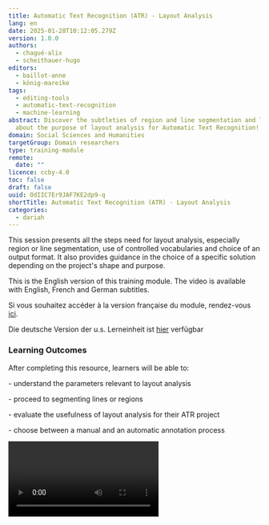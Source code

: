 ```yaml
---
title: Automatic Text Recognition (ATR) - Layout Analysis
lang: en
date: 2025-01-28T10:12:05.279Z
version: 1.0.0
authors:
  - chagué-alix
  - scheithauer-hugo
editors:
  - baillot-anne
  - könig-mareike
tags:
  - editing-tools
  - automatic-text-recognition
  - machine-learning
abstract: Discover the subtleties of region and line segmentation and learn
  about the purpose of layout analysis for Automatic Text Recognition!
domain: Social Sciences and Humanities
targetGroup: Domain researchers
type: training-module
remote:
  date: ""
licence: ccby-4.0
toc: false
draft: false
uuid: OdIIC7Er9JAF7KE2dp9-q
shortTitle: Automatic Text Recognition (ATR) - Layout Analysis
categories:
  - dariah
---
```

This session presents all the steps need for layout analysis, especially region or line segmentation, use of controlled vocabularies and choice of an output format. It also provides guidance in the choice of a specific solution depending on the project's shape and purpose.

This is the English version of this training module. The video is available with English, French and German subtitles.

Si vous souhaitez accéder à la version française du module, rendez-vous [ici](https://harmoniseatr.hypotheses.org/3487).

Die deutsche Version der u.s. Lerneinheit ist [hier](https://harmoniseatr.hypotheses.org/2450) verfügbar

### Learning Outcomes

After completing this resource, learners will be able to:

\- understand the parameters relevant to layout analysis

\- proceed to segmenting lines or regions

\- evaluate the usefulness of layout analysis for their ATR project

\- choose between a manual and an automatic annotation process

<Video provider="youtube" id="KQMy6uiXE-8" />

### 1. What is layout analysis?

Layout analysis refers to two processes: identifying the structure of a document, and localizing the lines of text. You can also find it referred to under the expressions segmentation, zoning, document analysis, or optical layout analysis. 

Layout analysis is a computer vision task wherein we generate a series of x and y coordinates corresponding to regions or lines drawn on the image. Sometimes, they are associated with a specific “label”, demonstrating a distinction between different types of regions or lines. 

![he x and y coordinates locate a point on an image. Together, these points define lines and polygons corresponding to zones on the image where some information needs to be extracted. ](images/image.png "The x and y coordinates locate a point on an image. Together, these points define lines and polygons corresponding to zones on the image where some information needs to be extracted.")

Layout analysis can also include the computation of the reading order of the lines. For example, if you have a page with two columns of text, you may want to read the first column from top to bottom, followed by the second one from top to bottom. A bad reading order would move from the first line of the first column to the first line of the second column, then going back to the second line of the first column, etc.

### 2. How does region segmentation work?

Let us see first how region segmentation works. The components to identify in segmentation can include text blocks, images, tables, columns, headings, footers, etc. The goal is to segment the document into meaningful regions that can be further processed or analysed.

Let us take an example: we have below a poem called “Le Pont Mirabeau,” written by Guillaume Apollinaire at the beginning of the 20th century, whose manuscript, whose manuscript is kept at the French National Library1. We segmented and labeled all of the zones that feature semantic components with the help of an annotation software. The layout is relatively simple and we have drawn bounding boxes around the page numbers (in blue), the title (purple), and the stanzas (green). All of these elements are now annotated as text regions and have a label that corresponds to their function. 

Detected bounding boxes are usually rectangular (i.e. [YOLO models](https://github.com/ultralytics/ultralytics)) or polygonal (i.e. [Kraken](https://github.com/mittagessen/kraken) segmentation models).

![Layout annotation with eScriptorium.](images/image-2.png "Layout annotation with eScriptorium.")

### 3. What is a text line?

To understand how text line recognition works, we need to explain what is a text line in the context of Layout Anaysis. Inside segmented zones, there are lines of text. In most cases, when you segment a text line, two elements are extracted at once:

- A **baseline or a topline** (red), which defines a virtual line, passing through at least two points, on which the text is written or from which it is hanging;
- A **mask** (purple), which is a polygon (sometimes a rectangle), defined by at least three points, and which delimits the area of pixels containing the text of the line. The mask is usually automatically calculated by the automatic text recognition (ATR)automatic text recognition (ATR) system based on the baseline or topline coordinates.

![A text line corresponding to the poem’s title, its baseline (red), and mask (purple).](images/baseline.png "A text line corresponding to the poem’s title, its baseline (red), and mask (purple).")

### 4. How does line segmentation work?

When we perform line segmentation, we want to precisely detect text in an image, which is crucial as most of the current state of the art ATR machine learning models rely on correctly extracting text lines before transcribing them.

There are two approaches: 

- A baseline (or topline) is drawn either manually or automatically before the software calculates the corresponding polygon. 
- Or, a bounding box is drawn either manually or automatically around the line of text, meaning we only have a rectangular mask, without necessarily having a baseline.

### 5. What must be annotated and what must not?

How you decide to segment your images depends on your editorial and scientific goals. 

If we return to our example,we could have decided to segment all the verses in Apollinaire’s poem inside the different stanzas. We also voluntarily omitted elements that could have been segmented and labeled, namely the printed folio numbers, and the number written by hand in red. For the purposes of this tutorial, we have chosen to remain at the macrostructural level. 

### 6. Do you have to choose between region and line segmentation?

These two processes are not mutually exclusive, nor do they need to be performed simultaneously. Many segmentation models can do both at once, some are trained to do only one. In fact, if you want to simply perform automatic text recognition, identifying the regions on the document is completely optional while detecting text lines is mandatory for most transcription software. Therefore, segmenting the text document –before transcribing it– is the usual workflow performed by most ATR systems. However, keep in mind that this is a field that is evolving  quickly and segmentation-free systems, for instance, already exist, see Coquenet, Chatelain, and Paquet (2023).

### 7. Are there controlled vocabularies to label regions and lines?

An ontology can be envisioned as a predetermined list of standardized terms or phrases used to describe and categorize data. Every segmented zone can be annotated using a controlled vocabulary. It ensures that your data is:

- Consistent: everyone working on a document use the same terms to describe text zones,
- Searchable: searching and retrieving specific information is made easier with annotated documents,
- Interoperable: as the annotation is standardized, data sharing is facilitated,
- Reusable: ontology enables you to mutualise annotated data.

We recommend using the SegmOnto ontology, which is a controlled vocabulary to “describe the content of books or manuscripts pages, in order to homogenize the data required by layout analyser.” See: [https://segmonto.github.io/ ](<https://segmonto.github.io/ >)

Using the vocabulary offered by the SegmOnto ontology, you can standardize your labels when annotating the layout of your documents.

### 8. Why do we need Layout Analysis?

To understand why we need Layout Analysis, we need to distinguish between two things:

- the necessity of Layout Analysis for text recognition in particular, and 
- its usefulness to process the results of text recognition.

Indeed, ATR only generates the transcription, while the Layout Analysis provides us with more information to understand the structure of the resulting text. It can be very useful in reconstructing paragraphs, identifying the titles, etc.

### 9. Why do we need Layout Analysis for ATR in particular?

First and foremost, as we said earlier, text line segmentation is mandatory in most ATR systems. Without a good text line segmentation, transcription performances won’t be sufficient because lines will be missed, read in the wrong order or broken down into several lines.

Remember however, that recent advances in ATR have led to the creation of segmentation-free text recognition as well as text recognition performed at greater levels than lines, such as paragraphs or even whole pages.

10. How is it useful for downstream tasks?

Text region annotations are useful in the context of digitization and creating digital editions. It allows information extraction and document understanding. 

Raw text, as opposed to structured text, presents limitations for extracting and processing the information it contains. Without finely-structured content, we provide the machine with a degraded version of the document we want to process. We thereby limit its ability to reproduce the information extraction that we, as humans, would be capable of. Without spatial and logical information, the content becomes nothing more than a continuous text without hierarchy, especially when we are dealing with highly structured content such as glossed texts, tables, dictionaries, etc. Extracting the structure allows us to retain the semantic meaning embedded in the layout. 

Layout Analysis is mandatory to get to the text level, but also to the page level and document level. It allows us to get information about the document itself, namely, for downstream tasks like:

- facilitating the navigation inside a transcribed document, 
- reducing the scope of queries, 
- ignoring sections, 
- plugging different tools to process these regions depending on the content of the regions (i.e. applying information extraction tool in target zones), or 
- simply to represent the logical structure of a document.

### 11. What software has been designed for performing Layout Analysis?

Layout Analysis is often included in expert ATR software like [eScriptorium](https://escriptorium.inria.fr/) or [Transkribus](https://www.transkribus.org/en). But there are also tools designed only for Layout Analysis, such as [dhsegment](https://github.com/dhlab-epfl/dhSegment) and [LAREX](https://github.com/OCR4all/LAREX). Additionally, there are environments designed for any type of image annotation, including layout analysis, such as [Label Studio](https://labelstud.io/) or [Roboflow](https://roboflow.com/). 

Annotation analysis can be done manually by drawing bounding boxes and text lines, or by using machine learning models trained to do that task.

### 12. What are the technologies used by Layout Analysis software?

A segmentation model can learn how to segment text lines and regions, and how to label them according to an ontology of line types and region types, while manually annotating the training data.

There are usually four methods with which you can perform automatic layout analysis:

- with convolutional neural networks,
- with transformers,
- with object detection models,
- with heuristics or rule-based methods.

### 13. How do we save the results of Layout Analysis?

Annotations are stored using specific XML standards such as PAGE XML and ALTO XML (the Analyzed Layout and Text Object (ALTO) 4.2 schema specifications is accessible at [https://www.loc.gov/standards/alto/news.html#4-2-released](https://www.loc.gov/standards/alto/news.html#4-2-released)) and PAGE XML ([Pletschacher and Antonacopoulos 2010](https://www.zotero.org/google-docs/?1RptgO)). These two XML formats have their own schemas that intend to store the details of the layout of segmented documents in combination with the text resulting from automatic recognition. They work at the image level. Annotation files are automatically generated by ATR software.

Let’s take a closer look at the ALTO XML format with the annotations we made earlier. 

Here, we have a whole text zone represented in the ALTO format: the title of the poem. First, we have the **<textBlock>** element, with various attributes. The first three ones are indications on its position in the image. It also has an ID attribute, and a TAGREFS attribute. The latter is important because it is where its label is stored. Labels are indicated in the **<Tags>** element:

![](images/pasted-image-0.png "ALTO: Labels are indicated in the <Tags> element:")

The TitlePageZone label has the ID BT5041. The value of the TAGREFS attribute has the same ID, which means that the **<textBlock>** is indeed, the title page zone.

![](images/alto_2.png "ALTO- tagging title page zone")

Then, we have the **<Shape>** element corresponding to the annotated text zone. Then, we have the text line itself, here after it has been transcribed. First, the **<TextLine>** element captures all coordinate information, in addition to giving an ID to the baseline. Then we find again the **<Shape>** element, which now corresponds to the coordinates of the mask of the baseline. Then, we have the **<String>** element, which contains attributes related to the coordinates of the baseline, and its content obtained after transcription, with the CONTENT attribute. 

Let’s now take a closer look at the PAGE XML format:

![](images/alto_3.png "PAGE XML: tagging regions")

Here, a **<TextRegion>** element stores the text region label and an ID. Then, the **<Coords>** element nested inside it gives information on the bounding box coordinates. Then, we have the **<TextLine>** element, which stores a **<Coord>** element as well, corresponding to the mask of the baseline, and a **<Baseline>** element, which is the baseline itself. The **<TextEquiv>** element is used for storing the text node obtained after transcription.

It is up to you to choose the format you prefer working with, but beware that ALTO XML is more widely used compared to PAGE XML. These two formats follow the rule of the XML language (elements tree, tags, attributes). Even TEI can be used to store layout information ([Scheithauer, Chagué, and Romary 2022](https://www.zotero.org/google-docs/?oxGLd6)), so choose the format that is best suited to your end goals (creating datasets, digital editions, etc.).

### 14. Let’s summarize that in a flowchart!

#### Manual annotation

1. You have a corpus you need to segment before transcribing.
2. You import your corpus into an ATR software.
3. Your corpus is small and can be annotated manually.
4. You don’t need to annotate the text regions

- You annotate the text lines
- Decide on the ontology you will use to label text regions
- Label your text lines
- You transcribe the text lines
- And you can then export you data in ALTO XML or PAGE XML

5. OR you want to annotate the text regions

- You annotate the text regions and the text lines
- Decide on the ontology you will use to label text regions
- Label your text lines and your text regions
- You transcribe the text lines
- And you can then export your data in ALTO XML or PAGE XML

#### Automatic annotation

#### \    You have a corpus you need to segment before transcribing.

\    You import your corpus into an ATR software.

\    Your corpus is too voluminous, you can use a model to annotate it

\    You don’t need to annotate the text regions

\    You can use a segmentation model to segment the text lines

\    Decide on the ontology you will use to label text regions

\    If the segmented text lines are not good enough, you can correct them and re-train a new model with them as training data

\    Label your text lines and retrain a model with labeling examples so that the model learn to classify the text lines and the text regions

\    Then, you can transcribe the segmented text lines

\    And you can export them in ALTO XML or PAGE XML

\    OR you want to annotate the text regions:

\    You can use a segmentation model to segment the text lines and the text regions

\    If the segmented text lines and/or text regions are not good enough, you can correct the data and train a new model with it

\    Label your text lines and retrain a model with labeling examples so that the model learn to classify the text lines and the text regions

\    Then, you can transcribe the segmented text lines

\    And you can export them in ALTO XML or PAGE XML
